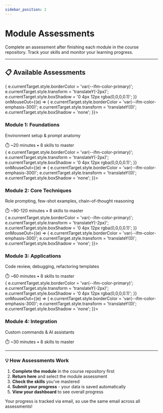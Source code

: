 ```yaml
---
sidebar_position: 2
---
```



# Module Assessments

Complete an assessment after finishing each module in the course repository. Track your skills and monitor your learning progress.

---

## 📋 Available Assessments

<div style={{display: 'grid', gap: '20px', marginTop: '30px'}}>

<Link to="/docs/assessments/module-01" style={{textDecoration: 'none'}}>
  <div style={{
    padding: '24px',
    border: '2px solid var(--ifm-color-emphasis-300)',
    borderRadius: '8px',
    backgroundColor: 'var(--ifm-background-surface-color)',
    transition: 'all 0.2s',
    cursor: 'pointer'
  }}
  onMouseOver={(e) => {
    e.currentTarget.style.borderColor = 'var(--ifm-color-primary)';
    e.currentTarget.style.transform = 'translateY(-2px)';
    e.currentTarget.style.boxShadow = '0 4px 12px rgba(0,0,0,0.1)';
  }}
  onMouseOut={(e) => {
    e.currentTarget.style.borderColor = 'var(--ifm-color-emphasis-300)';
    e.currentTarget.style.transform = 'translateY(0)';
    e.currentTarget.style.boxShadow = 'none';
  }}>
    <h3 style={{margin: '0 0 8px 0', color: 'var(--ifm-color-primary)'}}>Module 1: Foundations</h3>
    <p style={{margin: '0 0 12px 0', color: 'var(--ifm-color-emphasis-700)'}}>
      Environment setup & prompt anatomy
    </p>
    <div style={{fontSize: '14px', color: 'var(--ifm-color-emphasis-600)'}}>
      ⏱️ ~20 minutes • 8 skills to master
    </div>
  </div>
</Link>

<Link to="/docs/assessments/module-02" style={{textDecoration: 'none'}}>
  <div style={{
    padding: '24px',
    border: '2px solid var(--ifm-color-emphasis-300)',
    borderRadius: '8px',
    backgroundColor: 'var(--ifm-background-surface-color)',
    transition: 'all 0.2s',
    cursor: 'pointer'
  }}
  onMouseOver={(e) => {
    e.currentTarget.style.borderColor = 'var(--ifm-color-primary)';
    e.currentTarget.style.transform = 'translateY(-2px)';
    e.currentTarget.style.boxShadow = '0 4px 12px rgba(0,0,0,0.1)';
  }}
  onMouseOut={(e) => {
    e.currentTarget.style.borderColor = 'var(--ifm-color-emphasis-300)';
    e.currentTarget.style.transform = 'translateY(0)';
    e.currentTarget.style.boxShadow = 'none';
  }}>
    <h3 style={{margin: '0 0 8px 0', color: 'var(--ifm-color-primary)'}}>Module 2: Core Techniques</h3>
    <p style={{margin: '0 0 12px 0', color: 'var(--ifm-color-emphasis-700)'}}>
      Role prompting, few-shot examples, chain-of-thought reasoning
    </p>
    <div style={{fontSize: '14px', color: 'var(--ifm-color-emphasis-600)'}}>
      ⏱️ ~90-120 minutes • 8 skills to master
    </div>
  </div>
</Link>

<Link to="/docs/assessments/module-03" style={{textDecoration: 'none'}}>
  <div style={{
    padding: '24px',
    border: '2px solid var(--ifm-color-emphasis-300)',
    borderRadius: '8px',
    backgroundColor: 'var(--ifm-background-surface-color)',
    transition: 'all 0.2s',
    cursor: 'pointer'
  }}
  onMouseOver={(e) => {
    e.currentTarget.style.borderColor = 'var(--ifm-color-primary)';
    e.currentTarget.style.transform = 'translateY(-2px)';
    e.currentTarget.style.boxShadow = '0 4px 12px rgba(0,0,0,0.1)';
  }}
  onMouseOut={(e) => {
    e.currentTarget.style.borderColor = 'var(--ifm-color-emphasis-300)';
    e.currentTarget.style.transform = 'translateY(0)';
    e.currentTarget.style.boxShadow = 'none';
  }}>
    <h3 style={{margin: '0 0 8px 0', color: 'var(--ifm-color-primary)'}}>Module 3: Applications</h3>
    <p style={{margin: '0 0 12px 0', color: 'var(--ifm-color-emphasis-700)'}}>
      Code review, debugging, refactoring templates
    </p>
    <div style={{fontSize: '14px', color: 'var(--ifm-color-emphasis-600)'}}>
      ⏱️ ~60 minutes • 8 skills to master
    </div>
  </div>
</Link>

<Link to="/docs/assessments/module-04" style={{textDecoration: 'none'}}>
  <div style={{
    padding: '24px',
    border: '2px solid var(--ifm-color-emphasis-300)',
    borderRadius: '8px',
    backgroundColor: 'var(--ifm-background-surface-color)',
    transition: 'all 0.2s',
    cursor: 'pointer'
  }}
  onMouseOver={(e) => {
    e.currentTarget.style.borderColor = 'var(--ifm-color-primary)';
    e.currentTarget.style.transform = 'translateY(-2px)';
    e.currentTarget.style.boxShadow = '0 4px 12px rgba(0,0,0,0.1)';
  }}
  onMouseOut={(e) => {
    e.currentTarget.style.borderColor = 'var(--ifm-color-emphasis-300)';
    e.currentTarget.style.transform = 'translateY(0)';
    e.currentTarget.style.boxShadow = 'none';
  }}>
    <h3 style={{margin: '0 0 8px 0', color: 'var(--ifm-color-primary)'}}>Module 4: Integration</h3>
    <p style={{margin: '0 0 12px 0', color: 'var(--ifm-color-emphasis-700)'}}>
      Custom commands & AI assistants
    </p>
    <div style={{fontSize: '14px', color: 'var(--ifm-color-emphasis-600)'}}>
      ⏱️ ~30 minutes • 8 skills to master
    </div>
  </div>
</Link>

</div>

---

<div style={{
  marginTop: '40px',
  padding: '20px',
  background: 'var(--ifm-color-info-contrast-background)',
  borderRadius: '8px',
  borderLeft: '4px solid var(--ifm-color-info)'
}}>

### 💡 How Assessments Work

1. **Complete the module** in the course repository first
2. **Return here** and select the module assessment
3. **Check the skills** you've mastered
4. **Submit your progress** - your data is saved automatically
5. **View your dashboard** to see overall progress

Your progress is tracked via email, so use the same email across all assessments!

</div>
